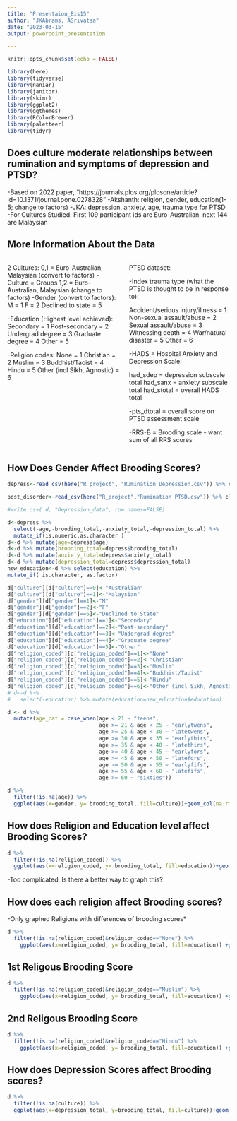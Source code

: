 ```yaml
---
title: "Presentaion_Bis15"
author: "JKAbrams, ASrivatsa"
date: "2023-03-15"
output: powerpoint_presentation

---
```


```r
knitr::opts_chunk$set(echo = FALSE)
```

```r
library(here)
library(tidyverse)
library(naniar)
library(janitor)
library(skimr)
library(ggplot2)
library(ggthemes)
library(RColorBrewer)
library(paletteer)
library(tidyr)
```

## Does culture moderate relationships between rumination and symptoms of depression and PTSD? 

-Based on 2022 paper, "https://journals.plos.org/plosone/article?id=10.1371/journal.pone.0278328" 
-Akshanth:      religion, gender, education(1-5; change to factors) 
-JKA:           depression, anxiety, age, trauma type for PTSD
-For Cultures Studied: First 109 participant ids are Euro-Australian, next 144 are Malaysian

## More Information About the Data

::::::{.columns}

:::{.column}
2 Cultures:  0,1 = Euro-Australian, Malaysian (convert to factors)
-Culture = Groups 1,2  = Euro-Australian, Malaysian (change to factors)
-Gender (convert to factors):              
 M = 1
 F = 2
Declined to state = 5  

-Education (Highest level achieved):
Secondary = 1
Post-secondary = 2
Undergrad degree = 3
Graduate degree = 4
Other = 5

-Religion codes:
None = 1
Christian = 2
Muslim = 3
Buddhist/Taoist = 4
Hindu = 5
Other (incl Sikh, Agnostic) = 6

:::
:::{.column}

PTSD dataset:


-Index trauma type (what the PTSD is thought to be in response to):

Accident/serious injury/illness = 1
Non-sexual assault/abuse = 2
Sexual assault/abuse = 3
Witnessing death = 4
War/natural disaster = 5
Other = 6       

-HADS = Hospital Anxiety and Depression Scale: 

had_sdep = depression subscale total
had_sanx = anxiety subscale total
had_stotal = overall HADS total

-pts_dtotal = overall score on PTSD assessment scale

-RRS-B = Brooding scale - want sum of all RRS scores
:::
::::::

## How Does Gender Affect Brooding Scores?
```r
depress<-read_csv(here("R_project", "Rumination Depression.csv")) %>% clean_names
```

```r
post_disorder<-read_csv(here("R_project","Rumination PTSD.csv")) %>% clean_names
```

```r

#write.csv( d, "Depression_data", row.names=FALSE)

d<-depress %>% 
  select(-age,-brooding_total,-anxiety_total,-depression_total) %>% 
  mutate_if(is.numeric,as.character )
d<-d %>% mutate(age=depress$age)
d<-d %>% mutate(brooding_total=depress$brooding_total)
d<-d %>% mutate(anxiety_total=depress$anxiety_total)
d<-d %>% mutate(depression_total=depress$depression_total)
new_education<-d %>% select(education) %>% 
mutate_if( is.character, as.factor)

```

```r

  
d["culture"][d["culture"]==0]<-"Australian"
d["culture"][d["culture"]==1]<-"Malaysian"  
d["gender"][d["gender"]==1]<-"M"
d["gender"][d["gender"]==2]<-"F"
d["gender"][d["gender"]==5]<-"Declined to State"
d["education"][d["education"]==1]<-"Secondary"
d["education"][d["education"]==2]<-"Post-secondary"
d["education"][d["education"]==3]<-"Undergrad degree"
d["education"][d["education"]==4]<-"Graduate degree"
d["education"][d["education"]==5]<-"Other"
d["religion_coded"][d["religion_coded"]==1]<-"None"
d["religion_coded"][d["religion_coded"]==2]<-"Christian"
d["religion_coded"][d["religion_coded"]==3]<-"Muslim"
d["religion_coded"][d["religion_coded"]==4]<-"Buddhist/Taoist"
d["religion_coded"][d["religion_coded"]==5]<-"Hindu"
d["religion_coded"][d["religion_coded"]==6]<-"Other (incl Sikh, Agnostic)"
# d<-d %>% 
#   select(-education) %>% mutate(education=new_education$education)

d <- d %>% 
  mutate(age_cat = case_when(age < 21 ~ "teens",
                             age >= 21 & age < 25 ~ "earlytwens",
                             age >= 25 & age < 30 ~ "latetwens",
                             age >= 30 & age < 35 ~ "earlythirs",
                             age >= 35 & age < 40 ~ "latethirs",
                             age >= 40 & age < 45 ~ "earlyfors",
                             age >= 45 & age < 50 ~ "latefors",
                             age >= 50 & age < 55 ~ "earlyfifs",
                             age >= 55 & age < 60 ~ "latefifs",
                             age >= 60 ~ "sixties"))

```

```r
d %>% 
  filter(!is.na(age)) %>% 
  ggplot(aes(x=gender, y= brooding_total, fill=culture))+geom_col(na.rm=T)+facet_wrap(culture~.)+labs(title="Gender versus Brooding Total")
```
## How does Religion and Education level affect Brooding Scores?

```r
d %>% 
  filter(!is.na(religion_coded)) %>% 
  ggplot(aes(x=religion_coded, y= brooding_total, fill=education))+geom_col(na.rm=T, position = "dodge")+facet_wrap(culture~.)+coord_flip()+labs(title="Brooding Scores for Each of the religions")
```

-Too complicated. Is there a better way to graph this?

## How does each religion affect Brooding scores?


-Only graphed Religions with differences of brooding scores*

```r
d %>% 
  filter(!is.na(religion_coded)&religion_coded=="None") %>% 
    ggplot(aes(x=religion_coded, y= brooding_total, fill=education)) +geom_col(na.rm=T, position = "dodge") +facet_wrap(culture~.)+coord_flip()+labs(title="Brooding Score versus Religion: None")
```


## 1st Religous Brooding Score

```r
d %>% 
  filter(!is.na(religion_coded)&religion_coded=="Muslim") %>% 
    ggplot(aes(x=religion_coded, y= brooding_total, fill=education)) +geom_col(na.rm=T, position = "dodge") +facet_wrap(culture~.)+coord_flip()+labs(title="Brooding Score versus Religion: Muslim")
```


## 2nd Religous Brooding Score

```r
d %>% 
  filter(!is.na(religion_coded)&religion_coded=="Hindu") %>% 
    ggplot(aes(x=religion_coded, y= brooding_total, fill=education)) +geom_col(na.rm=T, position = "dodge") +facet_wrap(culture~.)+coord_flip()+labs(title="Brooding Score versus Religion: Hindu")
```
## How does Depression Scores affect Brooding scores?


```r
d %>% 
  filter(!is.na(culture)) %>% 
  ggplot(aes(x=depression_total, y=brooding_total, fill=culture))+geom_smooth(method="loess", na.rm = T, )+facet_wrap(culture~.)+labs(title="Curve of Sum of Depression Scores versus their Brooding Scores")
      
```





